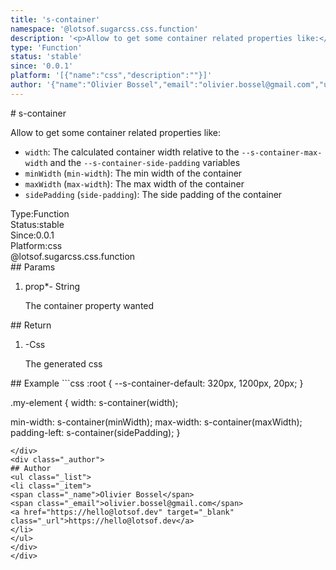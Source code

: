 ```yaml
---
title: 's-container'
namespace: '@lotsof.sugarcss.css.function'
description: '<p>Allow to get some container related properties like:</p> <ul> <li><code>width</code>: The calculated container width relative to the <code>--s-container-max-width</code> and the <code>--s-container-side-padding</code> variables</li> <li><code>minWidth</code> (<code>min-width</code>): The min width of the container</li> <li><code>maxWidth</code> (<code>max-width</code>): The max width of the container</li> <li><code>sidePadding</code> (<code>side-padding</code>): The side padding of the container</li> </ul> '
type: 'Function'
status: 'stable'
since: '0.0.1'
platform: '[{"name":"css","description":""}]'
author: '{"name":"Olivier Bossel","email":"olivier.bossel@gmail.com","url":"https://hello@lotsof.dev"}'
---
```

<div class="docmap-mdx">
# s-container
<div class="_description typo-lead typo-format">
<p>Allow to get some container related properties like:</p>
<ul>
<li><code>width</code>: The calculated container width relative to the <code>--s-container-max-width</code> and the <code>--s-container-side-padding</code> variables</li>
<li><code>minWidth</code> (<code>min-width</code>): The min width of the container</li>
<li><code>maxWidth</code> (<code>max-width</code>): The max width of the container</li>
<li><code>sidePadding</code> (<code>side-padding</code>): The side padding of the container</li>
</ul>

</div>
<div class="_metas">
<div class="_type"><span class="_type-label">Type:</span><span class="_type-value">Function</span></div>
<div class="_status"><span class="_status-label">Status:</span><span class="_status-value -stable">stable</span></div>
<div class="_since"><span class="_since-label">Since:</span><span class="_since-value">0.0.1</span></div>
<div class="_platform"><span class="_platform-label">Platform:</span><span class="_platform-value -css">css</span></div>
</div>
<div class="_namespace">@lotsof.sugarcss.css.function</div>
<div class="_params">
## Params
<ol class="_list">
<li class="_item">
<span class="_name">prop<span class="_required">*</span></span><span class="_default">-</span> <span class="_type">String</span>
<p class="_description">The container property wanted</p>
</li>
</ol>
</div>
<div class="_return">
## Return
<ol class="_list">
<li class="_item">
<span class="_default">-</span><span class="_type">Css</span>
<p class="_description">The generated css</p>
</li>
</ol>
</div>
<div class="_examples">
## Example
```css
:root {
   --s-container-default: 320px, 1200px, 20px;
}

.my-element {
   width: s-container(width);

   min-width: s-container(minWidth);
   max-width: s-container(maxWidth);
   padding-left: s-container(sidePadding);
}
```
</div>
<div class="_author">
## Author
<ul class="_list">
<li class="_item">
<span class="_name">Olivier Bossel</span>
<span class="_email">olivier.bossel@gmail.com</span>
<a href="https://hello@lotsof.dev" target="_blank" class="_url">https://hello@lotsof.dev</a>
</li>
</ul>
</div>
</div>